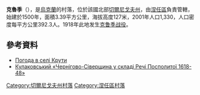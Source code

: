 {{coord|51|3|33|N|32|6|20|E|scale:100000|display=title}}

'''克魯季'''（{{lang-uk|Крути}}），是[[烏克蘭|烏克蘭]]的村落，位於該國北部[[切爾尼戈夫州|切爾尼戈夫州]]，由[[涅任區|涅任區]]負責管轄，始建於1500年，面積3.39平方公里，海拔高度127米，2001年人口1,330，人口密度每平方公里392.3人。1918年此地发生[[克鲁季战役|克鲁季战役]]。

==參考資料==
* [http://weather.in.ua/ua/chernigovskaja/12522 Погода в селі Крути] {{Wayback|url=http://weather.in.ua/ua/chernigovskaja/12522 |date=20161104084212 }}
* [https://web.archive.org/web/20160903064411/http://tempora.com.ua/2006/04/chernihovo-siverschyna-u-skladi-rechi-pospolytoji-1618%E2%80%931648/ Кулаковський «Чернігово-Сіверщина у складі Речі Посполитої 1618-48»]

[[Category:切爾尼戈夫州村落|Category:切爾尼戈夫州村落]]
[[Category:涅任區村落|Category:涅任區村落]]


{{Chernihiv-geo-stub}}